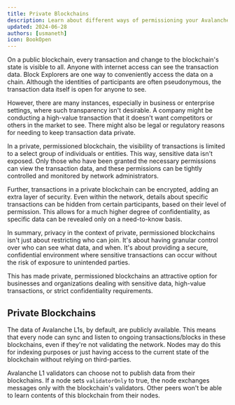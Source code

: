 ```yaml
---
title: Private Blockchains
description: Learn about different ways of permissioning your Avalanche L1 blockchain.
updated: 2024-06-28
authors: [usmaneth]
icon: BookOpen
---
```


On a public blockchain, every transaction and change to the blockchain's state is visible to all. Anyone with internet access can see the transaction data. Block Explorers are one way to conveniently access the data on a chain. Although the identities of participants are often pseudonymous, the transaction data itself is open for anyone to see.

However, there are many instances, especially in business or enterprise settings, where such transparency isn't desirable. A company might be conducting a high-value transaction that it doesn't want competitors or others in the market to see. There might also be legal or regulatory reasons for needing to keep transaction data private.

In a private, permissioned blockchain, the visibility of transactions is limited to a select group of individuals or entities. This way, sensitive data isn't exposed. Only those who have been granted the necessary permissions can view the transaction data, and these permissions can be tightly controlled and monitored by network administrators.

Further, transactions in a private blockchain can be encrypted, adding an extra layer of security. Even within the network, details about specific transactions can be hidden from certain participants, based on their level of permission. This allows for a much higher degree of confidentiality, as specific data can be revealed only on a need-to-know basis.

In summary, privacy in the context of private, permissioned blockchains isn't just about restricting who can join. It's about having granular control over who can see what data, and when. It's about providing a secure, confidential environment where sensitive transactions can occur without the risk of exposure to unintended parties.

This has made private, permissioned blockchains an attractive option for businesses and organizations dealing with sensitive data, high-value transactions, or strict confidentiality requirements.

## Private Blockchains

The data of Avalanche L1s, by default, are publicly available. This means that every node can sync and listen to ongoing transactions/blocks in these blockchains, even if they're not validating the network. Nodes may do this for indexing purposes or just having access to the current state of the blockchain without relying on third-parties.

Avalanche L1 validators can choose not to publish data from their blockchains. If a node sets `validatorOnly` to true, the node exchanges messages only with the blockchain's validators. Other peers won't be able to learn contents of this blockchain from their nodes.